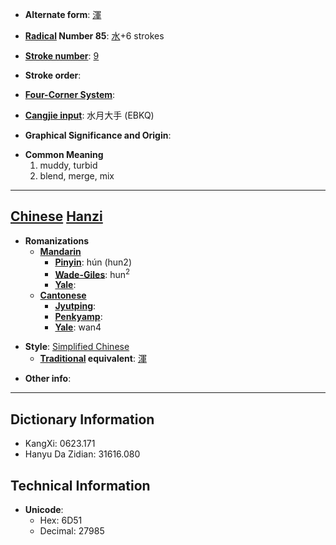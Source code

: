 * '''Alternate form''': [[渾]]

* '''[[Wiktionary:Chinese radical index| Radical]] Number 85''': [[Wiktionary:Chinese radical index 水|水]]+6 strokes

* '''[[Wiktionary:Chinese total strokes index|Stroke number]]''': [[Wiktionary:Chinese total strokes index 9|9]]

* '''Stroke order''': 

* '''[[Wiktionary:Chinese four corner index|Four-Corner System]]''': 

* '''[[Wiktionary:Chinese Cangjie index|Cangjie input]]''': 水月大手 (EBKQ)

* '''Graphical Significance and Origin''': 

* '''Common Meaning'''
*#muddy, turbid
*# blend, merge, mix


----

== [[Chinese]] [[Hanzi]] ==

* '''Romanizations'''
** '''[[Mandarin]]'''
*** '''[[Pinyin]]''': hún (hun2)
*** '''[[Wade-Giles]]''': hun<sup>2</sup>
*** '''[[Yale]]''': 
** '''[[Cantonese]]'''
*** '''[[Jyutping]]''':
*** '''[[Penkyamp]]''': 
*** '''[[Yale]]''': wan4

* '''Style''': [[Simplified Chinese]] 
** '''[[Traditional Chinese|Traditional]] equivalent''': [[渾]]

* '''Other info''': 

----

== Dictionary Information ==

* KangXi: 0623.171
* Hanyu Da Zidian: 31616.080

== Technical Information ==

* '''Unicode''':
** Hex: 6D51
** Decimal: 27985